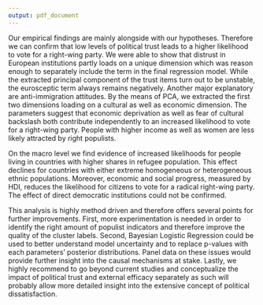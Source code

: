 ```yaml
---
output: pdf_document
---
```


Our empirical findings are mainly alongside with our hypotheses. Therefore we can confirm that low levels of political trust leads to a higher likelihood to vote for a right-wing party. We were able to show that distrust in European institutions partly loads on a unique dimension which was reason enough to separately include the term in the final regression model. While the extracted principal component of the trust items turn out to be unstable, the eurosceptic term always remains negatively. Another major explanatory are anti-immigration attitudes. By the means of PCA, we extracted the first two dimensions loading on a cultural as well as economic dimension. The parameters suggest that economic deprivation as well as fear of cultural backslash both contribute independently to an increased likelihood to vote for a right-wing party. People with higher income as well as women are less likely attracted by right populists.

On the macro level we find evidence of increased likelihoods for people living in countries with higher shares in refugee population. This effect declines for countries with either extreme homogeneous or heterogeneous ethnic populations. Moreover, economic and social progress, measured by HDI, reduces the likelihood for citizens to vote for a radical right-wing party. The effect of direct democratic institutions could not be confirmed. 


This analysis is highly method driven and therefore offers several points for further improvements. First, more experimentation is needed in order to identify the right amount of populist indicators and therefore improve the quality of the cluster labels. Second, Bayesian Logistic Regression could be used to better understand model uncertainty and to replace p-values with each parameters' posterior distributions. Panel data on these issues would provide further insight into the causal mechanisms at stake. Lastly, we highly recommend to go beyond current studies and conceptualize the impact of political trust and external efficacy separately as such will probably allow more detailed insight into the extensive concept of political dissatisfaction. 